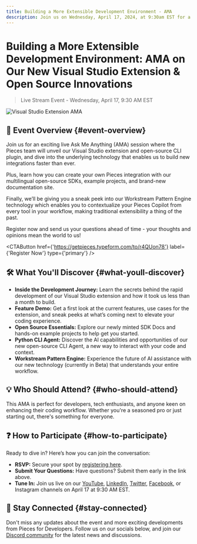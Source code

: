 ```yaml
---
title: Building a More Extensible Development Environment - AMA
description: Join us on Wednesday, April 17, 2024, at 9:30am EST for a deep dive into our new Visual Studio extension, open source CLI plugin, and much more.
---
```



# Building a More Extensible Development Environment: AMA on Our New Visual Studio Extension & Open Source Innovations

> Live Stream Event - Wednesday, April 17, 9:30 AM EST

![Visual Studio Extension AMA](/ama/visual-studio-ama.png)

## 🚀 Event Overview {#event-overview}
Join us for an exciting live Ask Me Anything (AMA) session where the Pieces team will unveil our Visual Studio extension and open-source CLI plugin, and dive into the underlying technology that enables us to build new integrations faster than ever.

Plus, learn how you can create your own Pieces integration with our multilingual open-source SDKs, example projects, and brand-new documentation site.

Finally, we’ll be giving you a sneak peek into our Workstream Pattern Engine technology which enables you to contextualize your Pieces Copilot from every tool in your workflow, making traditional extensibility a thing of the past.

Register now and send us your questions ahead of time - your thoughts and opinions mean the world to us!

<CTAButton
  href={'https://getpieces.typeform.com/to/r4QUon78'}
  label={'Register Now'}
  type={'primary'}
/>

## 🛠 What You'll Discover {#what-youll-discover}
- **Inside the Development Journey:** Learn the secrets behind the rapid development of our Visual Studio extension and how it took us less than a month to build.
- **Feature Demo:** Get a first look at the current features, use cases for the extension, and sneak peeks at what’s coming next to elevate your coding experience.
- **Open Source Essentials:** Explore our newly minted SDK Docs and hands-on example projects to help get you started.
- **Python CLI Agent:** Discover the AI capabilities and opportunities of our new open-source CLI Agent, a new way to interact with your code and context.
- **Workstream Pattern Engine:** Experience the future of AI assistance with our new technology (currently in Beta) that understands your entire workflow.

## 💡 Who Should Attend? {#who-should-attend}
This AMA is perfect for developers, tech enthusiasts, and anyone keen on enhancing their coding workflow. Whether you're a seasoned pro or just starting out, there's something for everyone.

## ❓ How to Participate {#how-to-participate}
Ready to dive in? Here’s how you can join the conversation:
- **RSVP:** Secure your spot by [registering here](https://getpieces.typeform.com/to/r4QUon78).
- **Submit Your Questions:** Have questions? Submit them early in the link above.
- **Tune In:** Join us live on our [YouTube](https://www.youtube.com/watch?v=feg1aoBrISM), [LinkedIn](https://www.linkedin.com/events/7183901764323061760), [Twitter](https://twitter.com/getpieces), [Facebook](https://www.facebook.com/events/387287914150946), or Instagram channels on April 17 at 9:30 AM EST.

## 📣 Stay Connected {#stay-connected}
Don't miss any updates about the event and more exciting developments from Pieces for Developers. Follow us on our socials below, and join our [Discord community](https://discord.gg/getpieces) for the latest news and discussions.

<MiniSpacer />

<SocialIcons />
